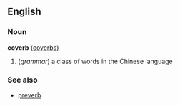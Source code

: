==English==
===Noun===
'''coverb''' ([[coverbs]])

# (''grammar'') a class of words in the Chinese language<!-- perhaps other languages too? -->

===See also===
*[[preverb]]